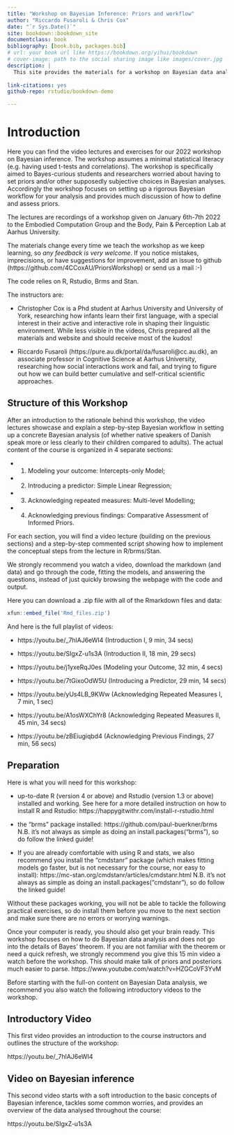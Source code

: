 ```yaml
--- 
title: "Workshop on Bayesian Inference: Priors and workflow"
author: "Riccardo Fusaroli & Chris Cox"
date: "`r Sys.Date()`"
site: bookdown::bookdown_site
documentclass: book
bibliography: [book.bib, packages.bib]
# url: your book url like https://bookdown.org/yihui/bookdown
# cover-image: path to the social sharing image like images/cover.jpg
description: |
  This site provides the materials for a workshop on Bayesian data analysis, with a focus on a rigorous workflow and the definition of priors. 
  
link-citations: yes
github-repo: rstudio/bookdown-demo

---
```


# Introduction

Here you can find the video lectures and exercises for our 2022 workshop on Bayesian inference. The workshop assumes a minimal statistical literacy (e.g. having used t-tests and correlations). The workshop is specifically aimed to Bayes-curious students and researchers worried about having to set priors and/or other supposedly subjective choices in Bayesian analyses. Accordingly the workshop focuses on setting up a rigorous Bayesian workflow for your analysis and provides much discussion of how to define and assess priors.

The lectures are recordings of a workshop given on January 6th-7th 2022 to the Embodied Computation Group and the Body, Pain & Perception Lab at Aarhus University.

The materials change every time we teach the workshop as we keep learning, so *any feedback is very welcome*. If you notice mistakes, imprecisions, or have suggestions for improvement, add an issue to github (https://github.com/4CCoxAU/PriorsWorkshop) or send us a mail :-)

The code relies on R, Rstudio, Brms and Stan. 

The instructors are:

- Christopher Cox is a Phd student at Aarhus University and University of York, researching how infants learn their first language, with a special interest in their active and interactive role in shaping their linguistic environment. While less visible in the videos, Chris prepared all the materials and website and should receive most of the kudos!

- Riccardo Fusaroli (https://pure.au.dk/portal/da/fusaroli@cc.au.dk), an associate professor in Cognitive Science at Aarhus University, researching how social interactions work and fail, and trying to figure out how we can build better cumulative and self-critical scientific approaches.


## Structure of this Workshop

After an introduction to the rationale behind this workshop, the video lectures showcase and explain a step-by-step Bayesian workflow in setting up a concrete Bayesian analysis (of whether native speakers of Danish speak more or less clearly to their children compared to adults). The actual content of the course is organized in 4 separate sections:

-   1. Modeling your outcome: Intercepts-only Model;
-   2. Introducing a predictor: Simple Linear Regression;
-   3. Acknowledging repeated measures: Multi-level Modelling;
-   4. Acknowledging previous findings: Comparative Assessment of Informed Priors.

For each section, you will find a video lecture (building on the previous sections) and a step-by-step commented script showing how to implement the conceptual steps from the lecture in R/brms/Stan.

We strongly recommend you watch a video, download the markdown (and data) and go through the code, fitting the models, and answering the questions, instead of just quickly browsing the webpage with the code and output.

Here you can download a .zip file with all of the Rmarkdown files and data:

```r
xfun::embed_file('Rmd_files.zip')
```

And here is the full playlist of videos:

-   https://youtu.be/_7hlAJ6eWI4 (Introduction I, 9 min, 34 secs)

-   https://youtu.be/SIgxZ-u1s3A (Introduction II, 18 min, 29 secs)

-   https://youtu.be/j1yxeRqJ0es (Modeling your Outcome, 32 min, 4 secs)

-   https://youtu.be/7tGixoOdW5U (Introducing a Predictor, 29 min, 14 secs)

-   https://youtu.be/yUs4LB_9KWw (Acknowledging Repeated Measures I, 7 min, 1 sec)

-   https://youtu.be/A1osWXChYr8 (Acknowledging Repeated Measures II, 45 min, 34 secs)

-   https://youtu.be/zBEiugiqbd4 (Acknowledging Previous Findings, 27 min, 56 secs)
 
## Preparation
Here is what you will need for this workshop:

- up-to-date R (version 4 or above) and Rstudio (version 1.3 or above) installed and working. See here for a more detailed instruction on how to install R and Rstudio: https://happygitwithr.com/install-r-rstudio.html

- the “brms” package installed: https://github.com/paul-buerkner/brms N.B. it's not always as simple as doing an install.packages("brms"), so do follow the linked guide!

- If you are already comfortable with using R and stats, we also recommend you install the “cmdstanr” package (which makes fitting models go faster, but is not necessary for the course, nor easy to install): https://mc-stan.org/cmdstanr/articles/cmdstanr.html N.B. it's not always as simple as doing an install.packages("cmdstanr"), so do follow the linked guide!

Without these packages working, you will not be able to tackle the following practical exercises, so do install them before you move to the next section and make sure there are no errors or worrying warnings.

Once your computer is ready, you should also get your brain ready. This workshop focuses on how to do Bayesian data analysis and does not go into the details of Bayes' theorem. If you are not familiar with the theorem or need a quick refresh, we strongly recommend you give this 15 min video a watch before the workshop. This should make talk of priors and posteriors much easier to parse.  https://www.youtube.com/watch?v=HZGCoVF3YvM


Before starting with the full-on content on Bayesian Data analysis, we recommend you also watch the following introductory videos to the workshop.

## Introductory Video
This first video provides an introduction to the course instructors and outlines the structure of the workshop:

https://youtu.be/_7hlAJ6eWI4

## Video on Bayesian inference
This second video starts with a soft introduction to the basic concepts of Bayesian inference, tackles some common worries, and provides an overview of the data analysed throughout the course:

https://youtu.be/SIgxZ-u1s3A


